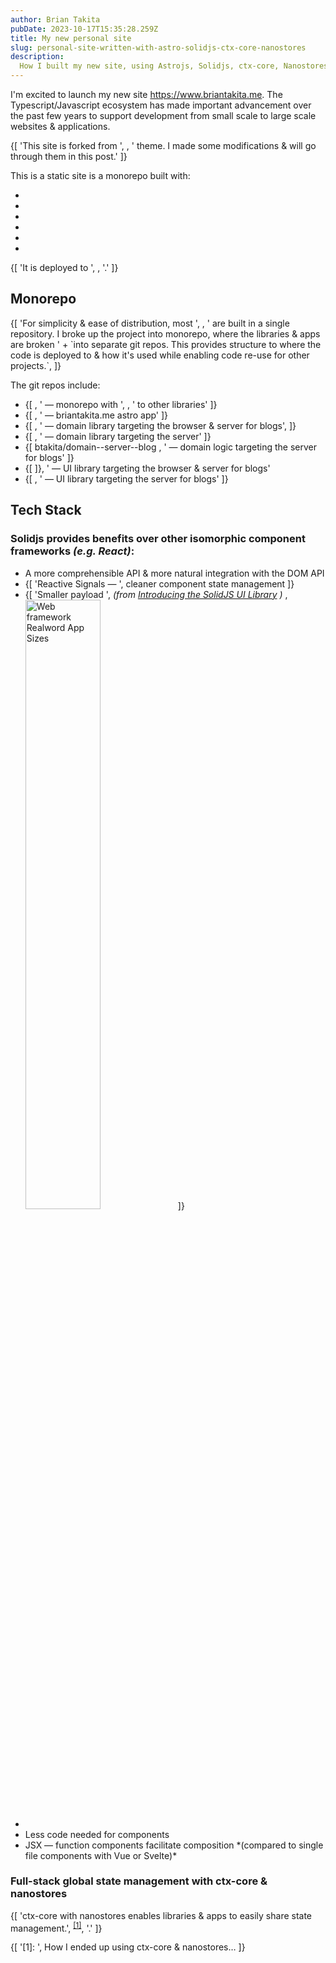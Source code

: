```yaml
---
author: Brian Takita
pubDate: 2023-10-17T15:35:28.259Z
title: My new personal site
slug: personal-site-written-with-astro-solidjs-ctx-core-nanostores
description:
  How I built my new site, using Astrojs, Solidjs, ctx-core, Nanostores, Tailwind.
---
```


I'm excited to launch my new site https://www.briantakita.me. The Typescript/Javascript ecosystem has made important
advancement over the past few years to support development from small scale to large scale websites & applications.
<p>
	{[
		'This site is forked from ',
		<Atb innerText="AstroPaper" href="https://astro-paper.pages.dev/"/>,
		' theme. I made some modifications & will go through them in this post.'
	]}
</p>
This is a static site is a monorepo built with:
<ul>
	<li><Atb innerText="Bun" href="https://bun.sh//"/></li>
	<li><Atb innerText="Astrojs" href="https://astro.build/"/></li>
	<li><Atb innerText="Nanostores" href="https://github.com/nanostores/nanostores/"/></li>
	<li><Atb_ctx_core/></li>
	<li><Atb innerText="Solidjs" href="https://www.solidjs.com/"/></li>
	<li><Atb innerText="TailwindCSS" href="https://tailwindcss.com/"/></li>
</ul>
<p>
	{[
		'It is deployed to ',
		<Atb innerText="Vercel" href="https://vercel.com"/>,
		'.'
	]}
</p>

## Monorepo

<p>
	{[
		'For simplicity & ease of distribution, most ',
		<Atb innerText="Astro Themes" href="https://astro.build/themes/"/>,
		' are built in a single repository. I broke up the project into monorepo, where the libraries & apps are broken ' +
		`into separate git repos. This provides structure to where the code is deployed to & how it's used while enabling
		code re-use for other projects.`,
	]}
</p>
The git repos include:
<ul>
	<li>
		{[
			<Atb innerText="btakita/briantakita.me-dev" href="https://github.com/btakita/briantakita.me-dev"/>,
			' — monorepo with ',
			<Atb innerText="git submodules" href="https://git-scm.com/book/en/v2/Git-Tools-Submodules"/>,
			' to other libraries'
		]}
	</li>
	<li>
		{[
			<Atb innerText="btakita/briantakita.me" href="https://github.com/btakita/briantakita.me"/>,
			' — briantakita.me astro app'
		]}
	</li>
	<li>
		{[
			<Atb innerText="btakita/domain--all--blog" href="https://github.com/btakita/domain--all--blog"/>,
			' —  domain library targeting the browser & server for blogs',
		]}
	</li>
	<li>
		{[
			<Atb innerText="btakita/domain--server" href="https://github.com/btakita/domain--server"/>,
			' — domain library targeting the server'
		]}
	</li>
	<li>
		{[
			<Atb href="https://github.com/btakita/domain--server--blog">btakita/domain--server--blog
			</Atb>,
			' —  domain logic targeting the server for blogs'
		]}
	</li>
	<li>
		{[
			<Atb innerText="btakita/ui--all--blog" href="https://github.com/btakita/ui--all--blog"/>
		]},
		' — UI library targeting the browser & server for blogs'
	</li>
	<li>
		{[
			<Atb innerText="btakita/ui--server--blog" href="https://github.com/btakita/ui--server--blog"/>,
			' — UI library targeting the server for blogs'
		]}
	</li>
</ul>

## Tech Stack

### Solidjs provides benefits over other isomorphic component frameworks *(e.g. React)*:

<ul>
	<li>A more comprehensible API & more natural integration with the DOM API</li>
	<li>
		{[
			'Reactive Signals — ',
			<Atb href="https://dev.to/this-is-learning/react-vs-signals-10-years-later-3k71">
				cleaner component state management
			</Atb>
		]}
	</li>
	<li>
		{[
			'Smaller payload ',
			<em>
				(from
				<a href="https://dev.to/ryansolid/introducing-the-solidjs-ui-library-4mck"> Introducing the SolidJS UI Library</a>
				)
			</em>,
			<img width="50%" src="/assets/images/web-framework-realworld-app-sizes.png" alt="Web framework Realword App Sizes"/>
		]}
	</li>
	<li>
		<Atb children="Fast" href="https://krausest.github.io/js-framework-benchmark/2023/table_chrome_118.0.5993.70.html"/>
	</li>
	<li>Less code needed for components</li>
	<li>JSX — function components facilitate composition *(compared to single file components with Vue or Svelte)*</li>
</ul>

### Full-stack global state management with ctx-core & nanostores

<p>
	{[
		'ctx-core with nanostores enables libraries & apps to easily share state management.',
		<sup><a href="#citation-1">[1]</a></sup>,
		'.'
	]}
</p>
<p id="citation-1">
	{[
		'[1]: ',
		<Atb href="/posts/my-history-with-state-management-and-ctx-core-nanostores">
			How I ended up using ctx-core & nanostores…
		</Atb>
	]}
</p>